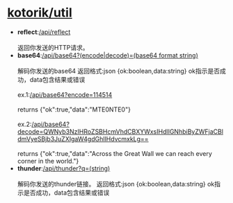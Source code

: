 [kotorik/util](https://github.com/KotoriK/util)
=================

* **reflect**:[/api/reflect](./api/reflect)<br></br>
      返回你发送的HTTP请求。
* **base64**:[/api/base64?(encode|decode)=(base64 format string)](./api/base64)<br></br>
      解码你发送的base64
      返回格式:json {ok:boolean,data:string} ok指示是否成功，data包含结果或错误<br></br>
      ex.1:[/api/base64?encode=114514](./api/base64?encode=114514)<br></br>
      returns {"ok":true,"data":"MTE0NTE0"}<br></br>
      ex.2:[/api/base64?decode=QWNyb3NzIHRoZSBHcmVhdCBXYWxsIHdlIGNhbiByZWFjaCBldmVyeSBjb3JuZXIgaW4gdGhlIHdvcmxkLg==](./api/base64?decode=QWNyb3NzIHRoZSBHcmVhdCBXYWxsIHdlIGNhbiByZWFjaCBldmVyeSBjb3JuZXIgaW4gdGhlIHdvcmxkLg==)<br></br>
      returns {"ok":true,"data":"Across the Great Wall we can reach every corner in the world."}
* **thunder**:[/api/thunder?q=(string)](./api/thunder)<br></br>
      解码你发送的thunder链接。
      返回格式:json {ok:boolean,data:string} ok指示是否成功，data包含结果或错误